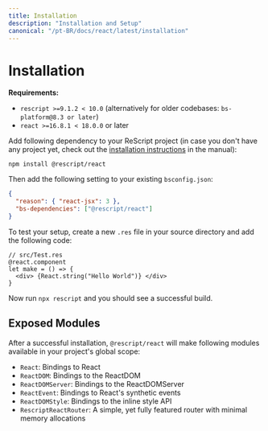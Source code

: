 ```yaml
---
title: Installation
description: "Installation and Setup"
canonical: "/pt-BR/docs/react/latest/installation"
---
```


# Installation

**Requirements:**

- `rescript >=9.1.2 < 10.0` (alternatively for older codebases: `bs-platform@8.3 or later`)
- `react >=16.8.1 < 18.0.0` or later

Add following dependency to your ReScript project (in case you don't have any project yet, check out the [installation instructions](/docs/manual/latest/installation) in the manual):

```
npm install @rescript/react
```

Then add the following setting to your existing `bsconfig.json`:

```json
{
  "reason": { "react-jsx": 3 },
  "bs-dependencies": ["@rescript/react"]
}
```

To test your setup, create a new `.res` file in your source directory and add the following code:

```res
// src/Test.res
@react.component
let make = () => {
  <div> {React.string("Hello World")} </div>
}
```

Now run `npx rescript` and you should see a successful build.

## Exposed Modules

After a successful installation, `@rescript/react` will make following modules available in your project's global scope:

- `React`: Bindings to React
- `ReactDOM`: Bindings to the ReactDOM
- `ReactDOMServer`: Bindings to the ReactDOMServer
- `ReactEvent`: Bindings to React's synthetic events
- `ReactDOMStyle`: Bindings to the inline style API
- `RescriptReactRouter`: A simple, yet fully featured router with minimal memory allocations
